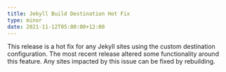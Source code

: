 ```yaml
---
title: Jekyll Build Destination Hot Fix
type: minor
date: 2021-11-12T05:00:00+12:00
---
```

This release is a hot fix for any Jekyll sites using the custom destination configuration. The most recent release altered some functionality around this feature. Any sites impacted by this issue can be fixed by rebuilding.
